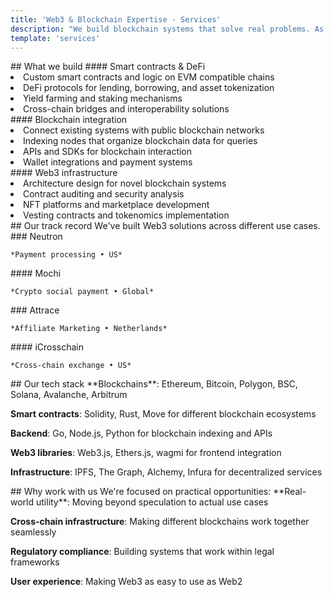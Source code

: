 ```yaml
---
title: 'Web3 & Blockchain Expertise - Services'
description: "We build blockchain systems that solve real problems. As engineers who've been in crypto since 2017, we focus on creating Web3 solutions that deliver real utility, not just riding the hype waves."
template: 'services'
---
```


<Hero
  title="Web3 & blockchain expertise"
  description="We build blockchain systems that solve real problems. As engineers who've been in crypto since 2017, we focus on creating Web3 solutions that deliver real utility, not just riding the hype waves."
  ctaText="Let's talk"
  ctaLink="#contact"
/>

<Section>
## What we build

<Flex className="flex-col md:flex-row mt-8" gap="2xl">
<ParagraphBlock className="flex-1">
  #### Smart contracts & DeFi
  <ColumnsList columns={1}>
    <li>Custom smart contracts and logic on EVM compatible chains</li>
    <li>DeFi protocols for lending, borrowing, and asset tokenization</li>
    <li>Yield farming and staking mechanisms</li>
    <li>Cross-chain bridges and interoperability solutions</li>
  </ColumnsList>
</ParagraphBlock>

<ParagraphBlock className="flex-1">
  #### Blockchain integration
  <ColumnsList columns={1}>
    <li>Connect existing systems with public blockchain networks</li>
    <li>Indexing nodes that organize blockchain data for queries</li>
    <li>APIs and SDKs for blockchain interaction</li>
    <li>Wallet integrations and payment systems</li>
  </ColumnsList>
</ParagraphBlock>

<ParagraphBlock className="flex-1">
#### Web3 infrastructure
<ColumnsList columns={1}>
  <li>Architecture design for novel blockchain systems</li>
  <li>Contract auditing and security analysis</li>
  <li>NFT platforms and marketplace development</li>
  <li>Vesting contracts and tokenomics implementation</li>
</ColumnsList>
</ParagraphBlock>
</Flex>
</Section>

<Section>
## Our track record

<ParagraphBlock>
  We've built Web3 solutions across different use cases.
</ParagraphBlock>

<Flex className="flex-col md:flex-row mt-10" gap="2xl">
  <Project featured background="dark" image="/images/work/logo/neutron-landingpage.webp" imageAlt="Neutronpay logo" href="/work/neutron">
    ### Neutron

    *Payment processing • US*

  </Project>

  <Project featured customBackgroundColor="#FFE2DA" href="/work/mochi" image="/images/work/logo/mochi-landingpage.webp" imageAlt="Mochi logo">
    #### Mochi

    *Crypto social payment • Global*

  </Project>

</Flex>

<Flex className="flex-col md:flex-row" gap="2xl">
  <Project colored customBackgroundColor="#F6CEF1" image="/images/work/logo/attrace-landingpage.webp" imageAlt="Attrace landing logo" href="/work/attrace">
    ### Attrace

    *Affiliate Marketing • Netherlands*

  </Project>

  <Project featured customBackgroundColor="#90FE3D" href="/work/icrosschain" image="/images/work/logo/icrosschain-landingpage.webp" imageAlt="iCrosschain logo">
    #### iCrosschain

    *Cross-chain exchange • US*

  </Project>
</Flex>

</Section>

<Section>
## Our tech stack

<ParagraphBlock className="mt-6">
**Blockchains**: Ethereum, Bitcoin, Polygon, BSC, Solana, Avalanche, Arbitrum

**Smart contracts**: Solidity, Rust, Move for different blockchain ecosystems

**Backend**: Go, Node.js, Python for blockchain indexing and APIs

**Web3 libraries**: Web3.js, Ethers.js, wagmi for frontend integration

**Infrastructure**: IPFS, The Graph, Alchemy, Infura for decentralized services

</ParagraphBlock>
</Section>

<Section className="pb-20">
## Why work with us

<ParagraphBlock className="mt-2">
  We're focused on practical opportunities:
</ParagraphBlock>

<ParagraphBlock className="mt-6">
**Real-world utility**: Moving beyond speculation to actual use cases

**Cross-chain infrastructure**: Making different blockchains work together seamlessly

**Regulatory compliance**: Building systems that work within legal frameworks

**User experience**: Making Web3 as easy to use as Web2

</ParagraphBlock>
</Section>

